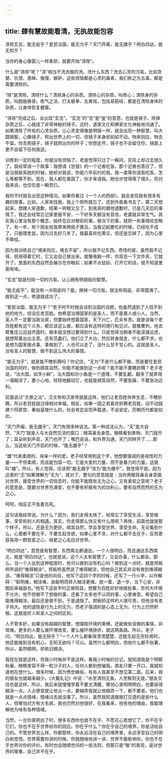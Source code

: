 ```yaml
---
---
---
```

title: 肆有慧故能看清，无执故能包容
---




涤除玄览，能无疵乎？爱民治国，能无为乎？天门开阖，能无雌乎？明白四达，能无知乎？

当你的身心像婴儿一样柔软，就要开始“涤除”。

什么是“涤除”呢？“涤”相当于洗衣服的洗。洗什么东西？洗去心灵的污垢，比如贪婪、仇恨、愚昧、傲慢、嫉妒，这些烦恼都是心灵的毒素，我们称之为五毒，都是需要清除的。

“除”是清除。清除什么？清除身心的杂质。清除心的杂质，叫修心；清除身的杂质，叫脱胎换骨。练气之法、打太极拳、五禽戏，包括易筋经，都是在清除身体的杂质，让身体恢复健康。

“涤除”完成之后，会出现“玄览”。“玄览”的“览”是“鉴”的意思，也就是镜子。除掉杂质之后，心就成了非常神秘的镜子。这时，道家文化和佛家文化神秘地沟通了。如果清除了所有的心灵杂质，让心灵变得像是明镜一样，就会出现一种智慧，叫大圆镜智。心像镜子，照出世界上的一切，但镜子本身却如如不动。物来则应，物去不留。你去照镜子，镜子就照出你的样子；你想走开，镜子也不会留住你，镜面上更不会留下任何痕迹。

训练到一定的程度，你就没有烦恼了。老是觉得只过了一瞬间，实际上却过去很久了。我经常讲一个故事：我想请《甘报》的一个记者吃饭，那个记者也答应了，但是当我联系她的时候，她却对我说，你是六年前约的我，我一直等你请我吃饭，怎么等都等不到，现在，我人都在美国了，你才来请我。她也许觉得等了很久，但对我来说，也仅仅是一瞬而已。

我时不时就会出现这种情况。如果你看过《一个人的西部》，就会发现我有很多有趣的故事。比如，人家来找我，我上个厕所就忘了，还到外面看书去了，第二天想起来，想跟人家道歉，结果一转眼又忘了，到我真的跟他道歉时，已是几天后的事情了。我还会经常忘记家里报平安，一下好多天都没有音信，老婆就非常生气。其实我心里没有那个概念，始终在应对眼前的事，做当下的事，就把一些事情给忽略了。有一年，有个朋友给我寄来两瓶子黄豆，当我记起要吃的时候，已经吃不成了，只能喂老鼠，因为过去好几年了。我最喜欢吃黄豆，但还是忘掉了，因为心里不牵挂。

因为我训练自己“境来则应，境去不留”，所以我不记东西。奇怪的是，虽然我不记得，但用得着它时，它又会自己冒出来。就像电脑一样，你双击一下文件夹，它就开了，里面的东西自然会展示在你眼前；如果不点鼠标、打开它的话，就不知道里面有啥。

“玄览”就是扫除一切的污垢，让心拥有明镜般的智慧。

“能无疵乎”，能没有一点瑕疵吗？能。擦掉一切污垢，就没有瑕疵、非常圆满了。做到这一点，修道就成功了。

“爱民治国，能无为乎？”老子时不时就会谈到治国的话题，他虽然退到了人找不到他的地方，但没忘老百姓。他希望治理国家的是圣人，而不是愚人或小人。当然，圣人不一定要当政治家，但要始终想着国家，天下兴亡，匹夫有责。就是说每个老百姓都有这个义务，都应该这么做，都应该有这样的德行和见识。就像曹刿，他去帮鲁庄公迎战齐国时，根本就没想过要得到什么，只是觉得当朝者不能深谋远虑，就想帮着出出主意。还有范蠡们，他们立了大功，然后转身就走，什么都不求，也是想为国家做点事，事做到了，人也可以走了，没什么甘不甘心的。这就是圣人。没有圣人的智慧，做不到这么伟大的事情。

“能无为乎”，就是能不瞎折腾吗？你记住，“无为”不是什么都不做，而是要在爱民治国的同时，做到顺其自然。你能不能做到这一点呢？能不能不要瞎折腾？老子老说，“治大国，如烹小鲜”，治大国和炒小鱼是一个道理，不要乱翻，翻多了就弄得一塌糊涂了。要小心地、轻轻地翻动它，也就是顺其自然，不要急躁，不要急功近利。

前面说过“文景之治”，汉文帝和汉景帝就是这样，他们让老百姓休养生息，不瞎折腾，所以老百姓就过得相对幸福。相反，如果一国之君喜欢折腾老百姓，动不动就建个阿房宫、秦始皇陵什么的，社会肯定会怨声载道，不会安定。历朝历代都是如此。

“天门开阖，能无雌乎”，天门有很多种说法。第一种说法认为，“天”是大自然，“天门”就是人与大自然交流的窗口：眼耳鼻舌身意。眼睛看到景物，天门就开了；耳朵听到声音，天门也开了；嘴巴说话，和外界沟通，天门同样开了……那么，当这些天门开启的时候，“能无雌乎”？

“雌”代表柔顺的、母亲一样的爱。老子经常用到这个字，他想要强调的是母性的力量——不但柔顺，而且能包容一切。它是大爱的力量，而不是暴力的力量。这就叫“雌”。所以，有人觉得，应该把“能无雌乎”改为“能为雌乎”，我觉得不是。因为这里的“无”如果理解为“无为”，就对了，整句的意思就是：当你用眼耳鼻舌身意面对世界，接受世界的一切信息时，你能不能既有无为之心，又有柔软之意呢？老子的意思是，既要对世界充满爱，也不要有积极有为的功利心，要有自然而然的无为之心。

呵呵，咱反正不急着去死。

这句话我经常说。为什么？因为，我们走得太快了，经常忘了享受生活，享受做事，享受和别人的相遇。其实，你走得那么快又有什么用呢？再快，前面也就是那个样子。所以，还是无为更好。顺其自然，学会享受世界、享受生命。无论看到什么，心里都不要在乎，不要生起贪欲。如果心里不贪，对什么都不去在乎，反而更容易用一颗慈爱之心、母爱之心去应对世界。

“明白四达”，意思是有智慧，东西南北都通达。一个人很明白，而且通达东西南北，就是“明白四达”。也就是说，这个人太有智慧了，又会办事，什么都会。那么，当一个人达到这种程度时，他可以做到没有机心吗？做到这一点时，就是郑板桥所说的“难得糊涂”。郑板桥虽然说了难得糊涂，但他自己其实并没有做到难得糊涂。“难得糊涂”只是他的向往，他写下这四个字的时候，还写了一行小字，以作解释：“聪明难，糊涂难，由聪明而转入糊涂更难。放一着，退一步，当下心安，非图后来福报也。”他写下这些字时正做知县，想要为百姓好好地做些事，奈何大环境不允许。他不但做不了想做的事，还看了太多他不认同的事，心里难受，希望自己能难得糊涂，最后还是做不到，于是退隐了。郑板桥这样的人很可贵，但他没有老子伟大。他的退隐是行为上的无为，而老子强调的是心态上无为，行为上仍然积极。这就是好人和圣人之间的区别。

人不管多好，如果没有超越的智慧，想摆脱环境的束缚，还能做些该做的事情，非常难。更多的人要么被环境改变，要么被环境排挤，就这两条路。所以，老子问，“明白四达，能无知乎？”一个人什么都看得清清楚楚，还能生起无穷妙用时，他还能做到没有机心，无知无欲吗？可以。虽然什么都明白，但他什么都不执著，所以，虽然精明，却依旧糊涂。

我现在就是这样，但我小时候并不是这样。看我小时候的日记，就知道我是个明察秋毫、眼睛里容不得一粒沙子的人，任何人都别想骗我。朋友只要一开口，我就知道他在想什么。很多时候，因为愤世嫉俗，有些人我甚至不想见第二面。后来，我的朋友也就越来越少。《大戴礼记》中说：“水至清则无鱼，人至察则无徒。”朋友交往也是这样。所以，我后来就慢慢学着不要太清醒，哪怕心里明明明白，也要装得糊涂一点。人占便宜就让他占一点，要糊弄我就让他糊弄一下，都不要紧。他们也就是一点点情绪，情绪过去就没事了。所以，虽然我知道跟我打交道的是些什么人，但哪怕对方有大毛病，我也仍然对他很好。在我看来，他有他的理由，我能理解他为啥有各种情绪。

当然，一旦你真明白了时，很多东西你也就不在乎、不愿花心思想它了，你不在乎它们，你也不在乎世界给你的回应。你在乎什么？你在乎自己的境界。你是活给自己的。不管世界怎么样，你都那样，你永远活在自己的境界里，永远享受自己的明白和觉悟。世界需要你讲的时候，你就随缘地讲一讲，世界不能影响你，你也不在乎世界对你的评价。有时也会随顺世间的一些法则，但那只是“敬”的表现，是对世界的尊重，自己并不在乎。